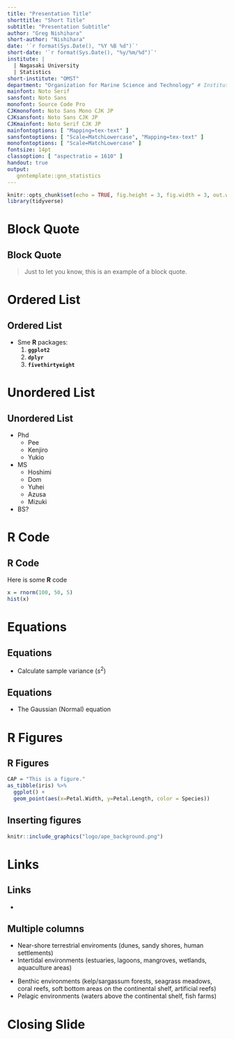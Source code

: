```yaml
---
title: "Presentation Title"
shorttitle: "Short Title"
subtitle: "Presentation Subtitle"
author: "Greg Nishihara"
short-author: "Nishihara"
date: '`r format(Sys.Date(), "%Y %B %d")`'
short-date: '`r format(Sys.Date(), "%y/%m/%d")`'
institute: | 
  | Nagasaki University
  | Statistics
short-institute: "OMST"
department: "Organization for Marine Science and Technology" # Institute must be defined
mainfont: Noto Serif
sansfont: Noto Sans
monofont: Source Code Pro
CJKmonofont: Noto Sans Mono CJK JP
CJKsansfont: Noto Sans CJK JP
CJKmainfont: Noto Serif CJK JP
mainfontoptions: [ "Mapping=tex-text" ]
sansfontoptions: [ "Scale=MatchLowercase", "Mapping=tex-text" ]
monofontoptions: [ "Scale=MatchLowercase" ]
fontsize: 14pt
classoption: [ "aspectratio = 1610" ]
handout: true
output: 
   gnntemplate::gnn_statistics
---
```


```r
knitr::opts_chunk$set(echo = TRUE, fig.height = 3, fig.width = 3, out.width = "40%")
library(tidyverse)
```

# Block Quote

## Block Quote

> Just to let you know,
> this is an example of a block quote.

# Ordered List

## Ordered List
- Sme **R** packages:
    1. **`ggplot2`**
    2. **`dplyr`**
    3. **`fivethirtyeight`**

# Unordered List

## Unordered List
- Phd
    - Pee
    - Kenjiro
    - Yukio
- MS
    - Hoshimi
    - Dom
    - Yuhei
    - Azusa
    - Mizuki
- BS?

# R Code

## R Code

Here is some **R** code

\scriptsize

```r
x = rnorm(100, 50, 5)
hist(x)
```

# Equations

## Equations

- Calculate sample variance ($s^2$)

\begin{equation}
{s}^{2}=\frac{1}{n-1}\sum{{({X}_{i}-\bar{X})}^{2}}
\label{eq:variance}
\end{equation}

## Equations

- The Gaussian (Normal) equation

\begin{equation}
f(x|μ, \sigma^2) = \frac{1}{\sqrt{2\pi\sigma^2}} \exp\left(-\frac{(x - \mu)^2}{2\sigma^2}\right)
\label{eq:variance}
\end{equation}

# R Figures

## R Figures

```r
CAP = "This is a figure."
as_tibble(iris) %>% 
  ggplot() +
  geom_point(aes(x=Petal.Width, y=Petal.Length, color = Species))
```

## Inserting figures

```r
knitr::include_graphics("logo/ape_background.png")
```

# Links

## Links

- \url{https://twitter.com/nagasakiprof}



## Multiple columns

\begincols
\begincol[T]{0.5\textwidth}
* Near-shore terrestrial enviroments (dunes, sandy shores, human settlements)
* Intertidal environments (estuaries, lagoons, mangroves, wetlands, aquaculture areas)

\endcol
\begincol[T]{0.5\textwidth}
* Benthic environments (kelp/sargassum forests, seagrass meadows, coral reefs, soft bottom areas on the continental shelf, artificial reefs)
* Pelagic environments (waters above the continental shelf, fish farms)

\endcol
\endcols


# Closing Slide